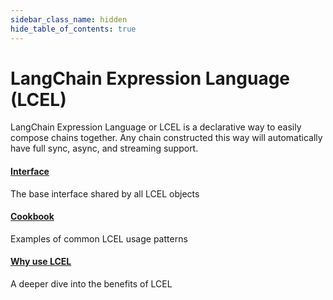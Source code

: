 ```yaml
---
sidebar_class_name: hidden
hide_table_of_contents: true
---
```


# LangChain Expression Language (LCEL)

LangChain Expression Language or LCEL is a declarative way to easily compose chains together.
Any chain constructed this way will automatically have full sync, async, and streaming support.

#### [Interface](/docs/expression_language/interface)
The base interface shared by all LCEL objects

#### [Cookbook](/docs/expression_language/cookbook)
Examples of common LCEL usage patterns

#### [Why use LCEL](/docs/expression_language/why)
A deeper dive into the benefits of LCEL